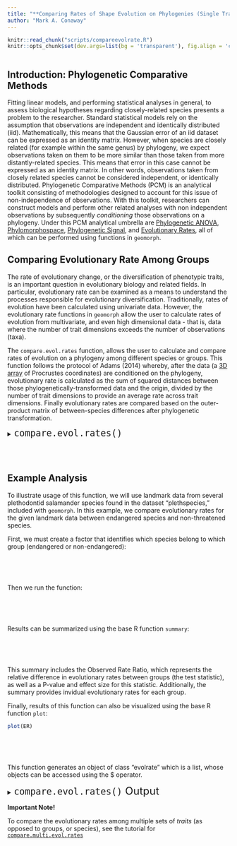 ```yaml
---
title: "**Comparing Rates of Shape Evolution on Phylogenies (Single Trait)**"
author: "Mark A. Conaway"
---
```


```r
knitr::read_chunk("scripts/compareevolrate.R")
knitr::opts_chunk$set(dev.args=list(bg = 'transparent'), fig.align = 'center', class.source = ".custom-inline", class.output = ".custom-inline")
```

```r

```

## **Introduction: Phylogenetic Comparative Methods** 

Fitting linear models, and performing statistical analyses in general, to assess biological hypotheses regarding closely-related species presents a problem to the researcher. Standard statistical models rely on the assumption that observations are independent and identically distributed (iid). Mathematically, this means that the Gaussian error of an iid dataset can be expressed as an identity matrix. However, when species are closely related (for example within the same genus) by phylogeny, we expect observations taken on them to be more similar than those taken from more distantly-related species. This means that error in this case cannot be expressed as an identity matrix. In other words, observations taken from closely related species cannot be considered independent, or identically distributed. Phylogenetic Comparative Methods (PCM) is an analytical toolkit consisting of methodologies designed to account for this issue of non-independence of observations. With this toolkit, researchers can construct models and perform other related analyses with non independent observations by subsequently $conditioning$ those observations on a phylogeny. Under this PCM analytical umbrella are [Phylogenetic ANOVA](), [Phylomorphospace](), [Phylogenetic Signal](), and [Evolutionary Rates](), all of which can be performed using functions in `geomorph`.

## **Comparing Evolutionary Rate Among Groups**

The rate of evolutionary change, or the diversification of phenotypic traits, is an important question in evolutionary biology and related fields. In particular, evolutionary rate can be examined as a means to understand the processes responsible for evolutionary diversification. Traditionally, rates of evolution have been calculated using univariate data. However, the evolutionary rate functions in `geomorph` allow the user to calculate rates of evolution from multivariate, and even high dimensional data - that is, data where the number of trait dimensions exceeds the number of observations (taxa). 

The `compare.evol.rates` function, allows the user to calculate and compare rates of evolution on a phylogeny among different species or groups. This function follows the protocol of Adams (2014) whereby, after the data (a [3D array]() of Procrustes coordinates) are conditioned on the phylogeny, evolutionary rate is calculated as the sum of squared distances between those phylogenetically-transformed data and the origin, divided by the number of trait dimensions to provide an average rate across trait dimensions. Finally evolutionary rates are compared based on the outer-product matrix of between-species differences after phylogenetic transformation. 

<div class = "func">
<details>
  <summary> <font size="+2"> `compare.evol.rates()` </font> </summary>

* $A$:	A 3D array (p x k x n) containing GPA-aligned coordinates for all specimens, or a matrix (n x variables)
* $phy$:	A phylogenetic tree of class phylo - see read.tree in library ape
* $gp$:	A factor array designating group membership for individuals
* $iter$:	Number of iterations for significance testing
* $seed$:	An optional argument for setting the seed for random permutations of the resampling procedure. If left NULL (the default), the exact same P-values will be found for repeated runs of the analysis (with the same number of iterations). If seed = "random", a random seed will be used, and P-values will vary. One can also specify an integer for specific seed values, which might be of interest for advanced users.
* $method$:	One of "simulation" or "permutation", to choose which approach should be used to assess significance.
* $print.progress$:	A logical value to indicate whether a progress bar should be printed to the screen. This is helpful for long-running analyses.

</details>
</div>
<br></br>

## **Example Analysis**

To illustrate usage of this function, we will use landmark data from several plethodontid salamander species found in the dataset "plethspecies," included with `geomorph`. In this example, we compare evolutionary rates for the given landmark data between endangered species and non-threatened species.

First, we must create a factor that identifies which species belong to which group (endangered or non-endangered):
<div class = "code">
```r

```
</div>
<br></br>

Then we run the function:
<div class = "code">
```r

```
</div>
<br></br>

Results can be summarized using the base R function `summary`:
<div class = "code">
```r

```
</div>
<br></br>

This summary includes the Observed Rate Ratio, which represents the relative difference in evolutionary rates between groups (the test statistic), as well as a P-value and effect size for this statistic. Additionally, the summary provides invidual evolutionary rates for each group.

Finally, results of this function can also be visualized using the base R function `plot`:
<div class = "code">
```r
plot(ER)
```
</div>
<br></br>

```r

```

This function generates an object of class "evolrate" which is a list, whose objects can be accessed using the $ operator.

<div class = "func">
<details>
  <summary> <font size="+2"> `compare.evol.rates()` Output </font> </summary>
  
* $sigma.d.ratio$:	The ratio of maximum to minimum net evolutionary rates.
* $P.value$:	The significance level of the observed ratio.
* $Effect.Size$:	The multivariate effect size associated with sigma.d.ratio.
* $sigma.d.gp$:	The phylogenetic net evolutionary rate for each group of species on the phylogeny.
* $random.sigma$:	The sigma values found in random permutations of the resampling procedure.
* $permutations$:	The number of random permutations used.

</details>
</div>


<div class = "note">
**Important Note!**

To compare the evolutionary rates among multiple sets of $traits$ (as opposed to groups, or species), see the tutorial for [`compare.multi.evol.rates`]()

</div>
<br></br>
